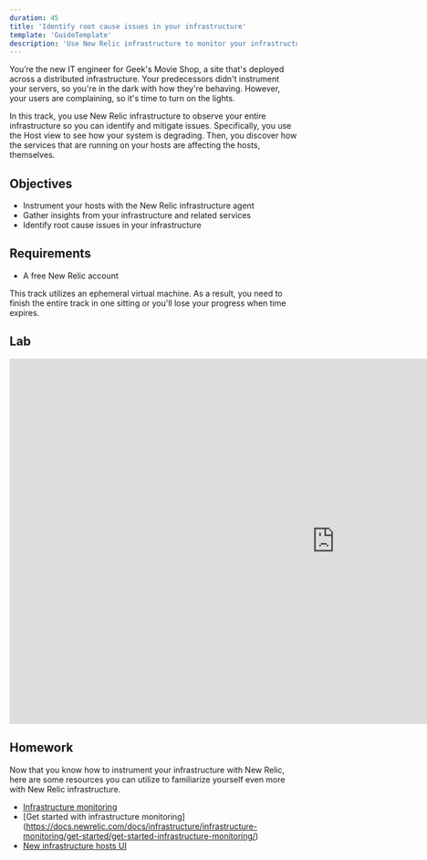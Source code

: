 ```yaml
---
duration: 45
title: 'Identify root cause issues in your infrastructure'
template: 'GuideTemplate'
description: 'Use New Relic infrastructure to monitor your infrastructure and identify root cause issues'
---
```


<Intro>

You’re the new IT engineer for Geek's Movie Shop, a site that's deployed across a distributed infrastructure. Your predecessors didn't instrument your servers, so you're in the dark with how they're behaving. However, your users are complaining, so it's time to turn on the lights.

In this track, you use New Relic infrastructure to observe your entire infrastructure so you can identify and mitigate issues. Specifically, you use the Host view to see how your system is degrading. Then, you discover how the services that are running on your hosts are affecting the hosts, themselves.

</Intro>

## Objectives

- Instrument your hosts with the New Relic infrastructure agent
- Gather insights from your infrastructure and related services
- Identify root cause issues in your infrastructure

## Requirements

- A free New Relic account

<Callout variant="important">

This track utilizes an ephemeral virtual machine. As a result, you need to finish the entire track in one sitting or you'll lose your progress when time expires.

</Callout>

## Lab

<iframe width="1140" height="640" sandbox="allow-same-origin allow-scripts allow-popups allow-forms allow-modals" src="https://play.instruqt.com/embed/newrelic/tracks/infra?token=em_Pobw3i01bYj-pScM" style="border: 0;"></iframe>

## Homework

Now that you know how to instrument your infrastructure with New Relic, here are some resources you can utilize to familiarize yourself even more with New Relic infrastructure.
- [Infrastructure monitoring](https://newrelic.com/blog/nerdlog/infrastructure-monitoring-in-preview)
- [Get started with infrastructure monitoring] (https://docs.newrelic.com/docs/infrastructure/infrastructure-monitoring/get-started/get-started-infrastructure-monitoring/)
- [New infrastructure hosts UI](https://docs.newrelic.com/docs/infrastructure/infrastructure-ui-pages/infrastructure-ui-entities)